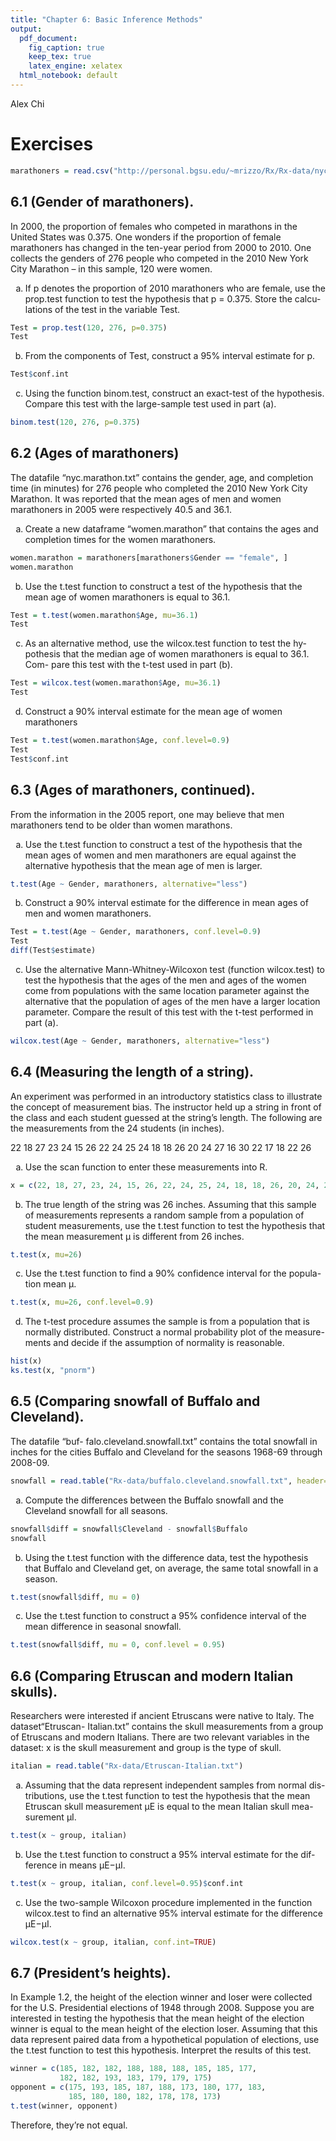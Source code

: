 ```yaml
---
title: "Chapter 6: Basic Inference Methods"
output:
  pdf_document:
    fig_caption: true
    keep_tex: true
    latex_engine: xelatex
  html_notebook: default
---
```


Alex Chi

# Exercises

```r
marathoners = read.csv("http://personal.bgsu.edu/~mrizzo/Rx/Rx-data/nyc-marathon.csv")
```

## 6.1 (Gender of marathoners). 

In 2000, the proportion of females who competed in marathons in the United States was 0.375. One wonders if the proportion of female marathoners has changed in the ten-year period from 2000 to 2010. One collects the genders of 276 people who competed in the 2010 New York City Marathon – in this sample, 120 were women.

a. If p denotes the proportion of 2010 marathoners who are female, use the prop.test function to test the hypothesis that p = 0.375. Store the calcu- lations of the test in the variable Test.
```r
Test = prop.test(120, 276, p=0.375)
Test
```

b. From the components of Test, construct a 95% interval estimate for p.
```r
Test$conf.int
```

c. Using the function binom.test, construct an exact-test of the hypothesis.
Compare this test with the large-sample test used in part (a).
```r
binom.test(120, 276, p=0.375)
```

## 6.2 (Ages of marathoners)

The datafile “nyc.marathon.txt” contains the gender, age, and completion time (in minutes) for 276 people who completed the 2010 New York City Marathon. It was reported that the mean ages of men and women marathoners in 2005 were respectively 40.5 and 36.1.

a. Create a new dataframe “women.marathon” that contains the ages and completion times for the women marathoners.
```r
women.marathon = marathoners[marathoners$Gender == "female", ]
women.marathon
```

b. Use the t.test function to construct a test of the hypothesis that the mean age of women marathoners is equal to 36.1.
```r
Test = t.test(women.marathon$Age, mu=36.1)
Test
```

c. As an alternative method, use the wilcox.test function to test the hy- pothesis that the median age of women marathoners is equal to 36.1. Com- pare this test with the t-test used in part (b).
```r
Test = wilcox.test(women.marathon$Age, mu=36.1)
Test
```

d. Construct a 90% interval estimate for the mean age of women marathoners
```r
Test = t.test(women.marathon$Age, conf.level=0.9)
Test
Test$conf.int
```

## 6.3 (Ages of marathoners, continued). 

From the information in the 2005 report, one may believe that men marathoners tend to be older than women marathons.

a. Use the t.test function to construct a test of the hypothesis that the mean ages of women and men marathoners are equal against the alternative hypothesis that the mean age of men is larger.
```r
t.test(Age ~ Gender, marathoners, alternative="less")
```

b. Construct a 90% interval estimate for the difference in mean ages of men and women marathoners.
```r
Test = t.test(Age ~ Gender, marathoners, conf.level=0.9)
Test
diff(Test$estimate)
```

c. Use the alternative Mann-Whitney-Wilcoxon test (function wilcox.test) to test the hypothesis that the ages of the men and ages of the women come from populations with the same location parameter against the alternative that the population of ages of the men have a larger location parameter. Compare the result of this test with the t-test performed in part (a).
```r
wilcox.test(Age ~ Gender, marathoners, alternative="less")
```

## 6.4 (Measuring the length of a string). 

An experiment was performed in an introductory statistics class to illustrate the concept of measurement bias. The instructor held up a string in front of the class and each student guessed at the string’s length. The following are the measurements from the 24 students (in inches).

22 18 27 23 24 15 26 22 24 25 24 18 18 26 20 24 27 16 30 22 17 18 22 26 

a. Use the scan function to enter these measurements into R.
```r
x = c(22, 18, 27, 23, 24, 15, 26, 22, 24, 25, 24, 18, 18, 26, 20, 24, 27, 16, 30, 22, 17, 18, 22, 26)
```

b. The true length of the string was 26 inches. Assuming that this sample of measurements represents a random sample from a population of student measurements, use the t.test function to test the hypothesis that the mean measurement μ is different from 26 inches.
```r
t.test(x, mu=26)
```

c. Use the t.test function to find a 90% confidence interval for the popula- tion mean μ.
```r
t.test(x, mu=26, conf.level=0.9)
```

d. The t-test procedure assumes the sample is from a population that is normally distributed. Construct a normal probability plot of the measure- ments and decide if the assumption of normality is reasonable.
```r
hist(x)
ks.test(x, "pnorm")
```

## 6.5 (Comparing snowfall of Buffalo and Cleveland). 

The datafile “buf- falo.cleveland.snowfall.txt” contains the total snowfall in inches for the cities Buffalo and Cleveland for the seasons 1968-69 through 2008-09.
```r
snowfall = read.table("Rx-data/buffalo.cleveland.snowfall.txt", header=TRUE)
```

a. Compute the differences between the Buffalo snowfall and the Cleveland snowfall for all seasons.
```r
snowfall$diff = snowfall$Cleveland - snowfall$Buffalo
snowfall
```

b. Using the t.test function with the difference data, test the hypothesis that Buffalo and Cleveland get, on average, the same total snowfall in a season.
```r
t.test(snowfall$diff, mu = 0)
```

c. Use the t.test function to construct a 95% confidence interval of the mean difference in seasonal snowfall.
```r
t.test(snowfall$diff, mu = 0, conf.level = 0.95)
```

## 6.6 (Comparing Etruscan and modern Italian skulls). 

Researchers were interested if ancient Etruscans were native to Italy. The dataset“Etruscan- Italian.txt” contains the skull measurements from a group of Etruscans and modern Italians. There are two relevant variables in the dataset: x is the skull measurement and group is the type of skull.
```r
italian = read.table("Rx-data/Etruscan-Italian.txt")
```

a. Assuming that the data represent independent samples from normal dis- tributions, use the t.test function to test the hypothesis that the mean Etruscan skull measurement μE is equal to the mean Italian skull mea- surement μI.
```r
t.test(x ~ group, italian)
```

b. Use the t.test function to construct a 95% interval estimate for the dif- ference in means μE−μI.
```r
t.test(x ~ group, italian, conf.level=0.95)$conf.int
```

c. Use the two-sample Wilcoxon procedure implemented in the function wilcox.test to find an alternative 95% interval estimate for the difference μE−μI.
```r
wilcox.test(x ~ group, italian, conf.int=TRUE)
```

## 6.7 (President’s heights). 
In Example 1.2, the height of the election winner and loser were collected for the U.S. Presidential elections of 1948 through 2008. Suppose you are interested in testing the hypothesis that the mean height of the election winner is equal to the mean height of the election loser. Assuming that this data represent paired data from a hypothetical population of elections, use the t.test function to test this hypothesis. Interpret the results of this test.

```r
winner = c(185, 182, 182, 188, 188, 188, 185, 185, 177, 
           182, 182, 193, 183, 179, 179, 175)
opponent = c(175, 193, 185, 187, 188, 173, 180, 177, 183, 
             185, 180, 180, 182, 178, 178, 173)
t.test(winner, opponent)
```

Therefore, they're not equal.